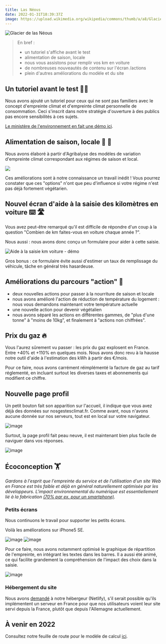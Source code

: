 ```yaml
---
title: Las Néous
date: 2022-01-31T18:39:37Z
image: https://upload.wikimedia.org/wikipedia/commons/thumb/a/a8/Glacier_de_Las_Néous_8_août_1905.png/547px-Glacier_de_Las_Néous_8_août_1905.png
---
```


![Glacier de las Néous](https://upload.wikimedia.org/wikipedia/commons/thumb/a/a8/Glacier_de_Las_Néous_8_août_1905.png/547px-Glacier_de_Las_Néous_8_août_1905.png)

> En bref :
>
> - un tutoriel s'affiche avant le test
> - alimentation de saison, locale
> - nous vous assistons pour remplir vos km en voiture
> - de nombreuses nouveautés de contenu sur l'écran /actions
> - plein d'autres améliorations du modèle et du site

## Un tutoriel avant le test 🧑‍🏫

Nous avons ajouté un tutoriel pour ceux qui ne sont pas familiers avec le concept d'empreinte climat et d'empreinte climat personnelle de consommation. Ceci s'inscrit dans notre stratégie d'ouverture à des publics pas encore sensibilités à ces sujets.

[Le ministère de l'environnement en fait une démo ici](https://twitter.com/i/status/1488059482647236608).

## Alimentation de saison, locale 🌻 🚛

Nous avons élaboré à partir d'Agribalyse des modèles de variation d'empreinte climat correspondant aux régimes de saison et local.

![](https://user-images.githubusercontent.com/1177762/140048614-299fc659-6c87-441c-ab91-4b79e7c44b11.gif)

Ces améliorations sont à notre connaissance un travail inédit ! Vous pourrez constater que ces "options" n'ont que peu d'influence si votre régime n'est pas déjà fortement végétarien.

## Nouvel écran d'aide à la saisie des kilomètres en voiture ⌨️ 🛣️

Vous avez peut-être remarqué qu'il est difficile de répondre d'un coup à la question "Combien de km faites-vous en voiture chaque année ?".

Nous aussi : nous avons donc conçu un formulaire pour aider à cette saisie.

![Aide à la saisie km voiture - démo](https://user-images.githubusercontent.com/1177762/151338682-c79c82d3-4582-4981-98ab-401dc8c81206.gif)

Gros bonus : ce formulaire évite aussi d'estimer un taux de remplissage du véhicule, tâche en général très hasardeuse.

## Améliorations du parcours "action" 🎯

- deux nouvelles actions pour passer à la nourriture de saison et locale
- nous avons amélioré l'action de réduction de température du logement : nous vous demandons maintenant votre température actuelle
- une nouvelle action pour devenir végétalien
- nous avons séparé les actions en différentes gammes, de "plus d'une tonne" à "moins de 10kg", et finalement à "actions non chiffrées".

## Prix du gaz 🔥

Vous l'aurez sûrement vu passer : les prix du gaz explosent en France. Entre +40% et +110% en quelques mois. Nous avons donc revu à la hausse notre outil d'aide à l'estimation des kWh à partir des €/mois.

Pour ce faire, nous avons carrément réimplémenté la facture de gaz au tarif réglementé, en incluant surtout les diverses taxes et abonnements qui modifient ce chiffre.

## Nouvelle page profil

Un petit bouton fait son apparition sur l'accueil, il indique que vous avez déjà des données sur nosgestesclimat.fr. Comme avant, nous n'avons aucune donnée sur nos serveurs, tout est en local sur votre navigateur.

![image](https://user-images.githubusercontent.com/1177762/151852468-1e9d0cf1-a19e-4540-8c9a-2bf9beb0c6da.png)

Surtout, la page profil fait peau neuve, il est maintenant bien plus facile de naviguer dans vos réponses.

![image](https://user-images.githubusercontent.com/1177762/151852657-f06c1d34-fc05-4c4a-8d23-8304cacfc4ea.png)

## Écoconception 🏋️

_Gardons à l'esprit que l'empreinte du service et de l'utilisation d'un site Web en France est très faible et déjà en général naturellement optimisée par les développeurs. L'impact environnemental du numérique est essentiellement lié à la fabrication [(70% par ex. pour un smartphone)](https://librairie.ademe.fr/cadic/5311/infographie-preferer-smartphone-reconditionne.pdf?modal=false)._

### Petits écrans

Nous continuons le travail pour supporter les petits écrans.

Voilà les améliorations sur iPhone5 SE.

![image](https://user-images.githubusercontent.com/1177762/144875622-2991b5a6-69c9-4c04-9422-48c727cc81af.png)
![image](https://user-images.githubusercontent.com/1177762/144875673-c96e2098-22bb-4e71-b993-3c121fd008a6.png)

Pour ce faire, nous avons notamment optimisé le graphique de répartition de l'empreinte, en intégrant les textes dans les barres. Il a aussi été animé, ce qui facilite grandement la compréhension de l'impact des choix dans la saisie.

![image](https://user-images.githubusercontent.com/1177762/151852263-5fb7fe31-e13e-4ce5-96a8-4794d19f5ce7.png)

### Hébergement du site

Nous avons [demandé](https://answers.netlify.com/t/low-carbon-european-cdn/48784) à notre hébergeur (Netlify), s'il serait possible qu'ils implémentent un serveur en France pour que nos utilisateurs voient leur site servi depuis la France, plutôt que depuis l'Allemagne actuellement.

## À venir en 2022

Consultez notre feuille de route pour le modèle de calcul [ici](https://github.com/incubateur-ademe/nosgestesclimat/projects/1).
